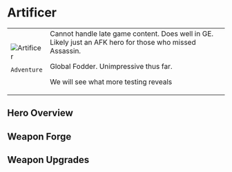 
# Artificer

<table>
 <tr style={{ verticalAlign: 'top' }}>
  <td>
   <img 
        src={useBaseUrl("/img/artificer.jpeg")} 
        alt="Artificer" 
        style={{ maxWidth: '300px', objectFit: 'contain' }}
    />

```
Adventure
```

  </td>
  <td>
Cannot handle late game content. Does well in GE. Likely just an AFK hero for those who missed Assassin.

Global Fodder. Unimpressive thus far.

We will see what more testing reveals
  </td>
 </tr>
</table>

## Hero Overview

<HeroesOverview hero="Artificer" />

## Weapon Forge

<WeaponForge classification="hero" forge="Artificer" />

## Weapon Upgrades

<WeaponUpgrades classification="hero" name="Artificer" />
